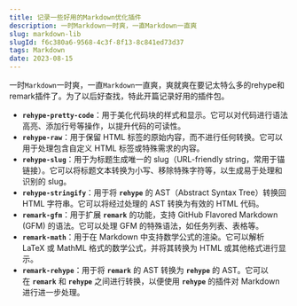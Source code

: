 ```yaml
---
title: 记录一些好用的Markdown优化插件
description: 一时Markdown一时爽，一直Markdown一直爽
slug: markdown-lib
slugId: f6c380a6-9568-4c3f-8f13-8c841ed73d37
tags: Markdown
date: 2023-08-15
---
```


一时`Markdown`一时爽，一直`Markdown`一直爽，爽就爽在要记太特么多的rehype和remark插件了。为了以后好查找，特此开篇记录好用的插件包。

- **`rehype-pretty-code`**：用于美化代码块的样式和显示。它可以对代码进行语法高亮、添加行号等操作，以提升代码的可读性。
- **`rehype-raw`**：用于保留 HTML 标签的原始内容，而不进行任何转换。它可以用于处理包含自定义 HTML 标签或特殊需求的内容。
- **`rehype-slug`**：用于为标题生成唯一的 slug（URL-friendly string，常用于锚链接）。它可以将标题文本转换为小写、移除特殊字符等，以生成易于处理和识别的 slug。
- **`rehype-stringify`**：用于将 **`rehype`** 的 AST（Abstract Syntax Tree）转换回 HTML 字符串。它可以将经过处理的 AST 转换为有效的 HTML 代码。
- **`remark-gfm`**：用于扩展 **`remark`** 的功能，支持 GitHub Flavored Markdown (GFM) 的语法。它可以处理 GFM 的特殊语法，如任务列表、表格等。
- **`remark-math`**：用于在 Markdown 中支持数学公式的渲染。它可以解析 LaTeX 或 MathML 格式的数学公式，并将其转换为 HTML 或其他格式进行显示。
- **`remark-rehype`**：用于将 **`remark`** 的 AST 转换为 **`rehype`** 的 AST。它可以在 **`remark`** 和 **`rehype`** 之间进行转换，以便使用 **`rehype`** 的插件对 Markdown 进行进一步处理。
